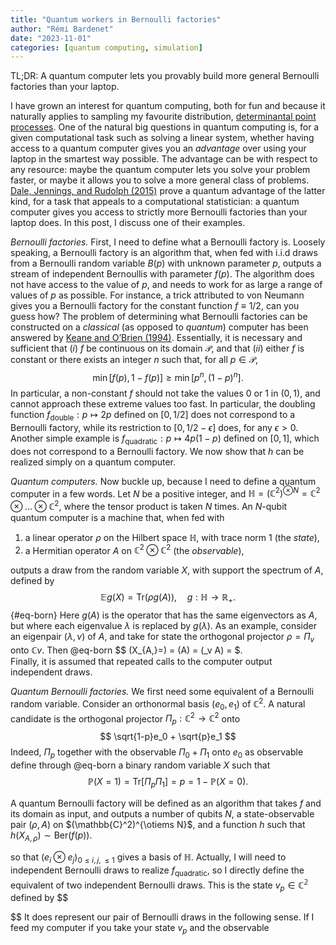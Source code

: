 ```yaml
---
title: "Quantum workers in Bernoulli factories"
author: "Rémi Bardenet"
date: "2023-11-01"
categories: [quantum computing, simulation]
---
```

TL;DR: A quantum computer lets you provably build more general Bernoulli factories than your laptop. 

I have grown an interest for quantum computing, both for fun and because it naturally applies to sampling my favourite distribution, [determinantal point processes](https://arxiv.org/abs/2305.15851).
One of the natural big questions in quantum computing is, for a given computational task such as solving a linear system, whether having access to a quantum computer gives you an *advantage* over using your laptop in the smartest way possible.
The advantage can be with respect to any resource: maybe the quantum computer lets you solve your problem faster, or maybe it allows you to solve a more general class of problems.
[Dale, Jennings, and Rudolph (2015)](https://www.nature.com/articles/ncomms9203) prove a quantum advantage of the latter kind, for a task that appeals to a computational statistician: a quantum computer gives you access to strictly more Bernoulli factories than your laptop does.
In this post, I discuss one of their examples.

_Bernoulli factories._ First, I need to define what a Bernoulli factory is.
Loosely speaking, a Bernoulli factory is an algorithm that, when fed with i.i.d draws from a Bernoulli random variable $B(p)$ with unknown parameter $p$, outputs a stream of independent Bernoullis with parameter $f(p)$.
The algorithm does not have access to the value of $p$, and needs to work for as large a range of values of $p$ as possible.
For instance, a trick attributed to von Neumann gives you a Bernoulli factory for the constant function $f\equiv 1/2$, can you guess how? 
The problem of determining what Bernoulli factories can be constructed on a *classical* (as opposed to *quantum*) computer has been answered by [Keane and O'Brien (1994)](https://dl.acm.org/doi/10.1145/175007.175019).
Essentially, it is necessary and sufficient that $(i)$ $f$ be continuous on its domain $\mathcal{P}$, and that $(ii)$ either $f$ is constant or there exists an integer $n$ such that, for all $p\in\mathcal{P}$,
$$
    \min[ f(p), 1-f(p)] \geq \min [ p^n, (1-p)^n ].
$$
In particular, a non-constant $f$ should not take the values $0$ or $1$ in $(0,1)$, and cannot approach these extreme values too fast.
In particular, the doubling function $f_\mathrm{double}:p\mapsto 2p$ defined on $[0,1/2]$ does not correspond to a Bernoulli factory, while its restriction to $[0,1/2-\epsilon]$ does, for any $\epsilon>0$. 
Another simple example is $f_\mathrm{quadratic}:p\mapsto 4p(1-p)$ defined on $[0,1]$, which does not correspond to a Bernoulli factory.
We now show that $h$ can be realized simply on a quantum computer. 

_Quantum computers._ 
Now buckle up, because I need to define a quantum computer in a few words. 
Let $N$ be a positive integer, and $\mathbb{H} = (\mathbb{C}^2)^{\otimes N} = \mathbb{C}^2\otimes \dots \otimes \mathbb{C}^2$, where the tensor product is taken $N$ times.
An $N$-qubit quantum computer is a machine that, when fed with 

1. a linear operator $\rho$ on the Hilbert space $\mathbb{H}$, with trace norm $1$ (the *state*),
2. a Hermitian operator $A$ on $\mathbb{C}^2\otimes \mathbb{C}^2$ (the *observable*), 
   
outputs a draw from the random variable $X$, with support the spectrum of $A$, defined by 
$$
    \mathbb{E} g(X) = \mathrm{Tr}(\rho g(A)), \quad g:\mathbb{H}\rightarrow \mathbb{R}_+.
$${#eq-born}
Here $g(A)$ is the operator that has the same eigenvectors as $A$, but where each eigenvalue $\lambda$ is replaced by $g(\lambda)$.
As an example, consider an eigenpair $(\lambda, v)$ of $A$, and take for state the orthogonal projector $\rho = \Pi_v$ onto $\mathbb{C}v$. 
Then @eq-born
$$
    \mathbb{P}(X_{A,\rho}=\lambda) = \mathrm{Tr}(\rho A) = \mathrm{Tr}(\Pi_v A) = \lambda$.  
Finally, it is assumed that repeated calls to the computer output independent draws.

_Quantum Bernoulli factories._ 
We first need some equivalent of a Bernoulli random variable. 
Consider an orthonormal basis $(e_0, e_1)$ of $\mathbb{C}^2$. 
A natural candidate is the orthogonal projector $\Pi_p:\mathbb{C}^2\rightarrow \mathbb{C}^2$ onto 
$$
    \sqrt{1-p}e_0 + \sqrt{p}e_1
$$
Indeed, $\Pi_p$ together with the observable $\Pi_0 + \Pi_1$ onto $e_0$ as observable define through @eq-born a binary random variable $X$ such that 
$$
    \mathbb P (X=1) = \mathrm{Tr}[ \Pi_p \Pi_1 ] = p = 1 - \mathbb P (X=0).
$$

A quantum Bernoulli factory will be defined as an algorithm that takes $f$ and its domain as input, and outputs a number of qubits $N$, a state-observable pair $(\rho, A)$ on $(\mathbb{C}^2)^{\otiems N}$, and a function $h$ such that $h(X_{A,\rho})\sim \mathrm{Ber}(f(p))$.

so that $(e_i\otimes e_j)_{0\leq i,j, \leq 1}$ gives a basis of $\mathbb{H}$.
Actually, I will need to independent Bernoulli draws to realize $f_\mathrm{quadratic}$, so I directly define the equivalent of two independent Bernoulli draws. 
This is the state $v_p\in\mathbb{C^2}$ defined by
$$
   
$$
It does represent our pair of Bernoulli draws in the following sense. 
If I feed my computer if you take your state $v_p$ and the observable 